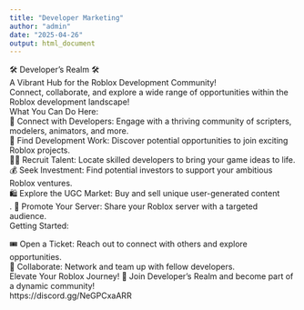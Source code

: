 ```yaml
---
title: "Developer Marketing"
author: "admin"
date: "2025-04-26"
output: html_document
---
```


🛠️ Developer's Realm 🛠️ <br/>
A Vibrant Hub for the Roblox Development Community! <br/>
Connect, collaborate, and explore a wide range of opportunities within the Roblox development landscape! <br/>
What You Can Do Here: <br/>
🤝 Connect with Developers: Engage with a thriving community of scripters, modelers, animators, and more. <br/>
💼 Find Development Work: Discover potential opportunities to join exciting Roblox 
projects. <br/>
🧑‍💻 Recruit Talent: Locate skilled developers to bring your game 
ideas to life. <br/>
💰 Seek Investment: Find potential investors to support your ambitious 
Roblox ventures. <br/>
🛍️ Explore the UGC Market: Buy and sell unique user-generated content <br/>.
📢 Promote Your Server: Share your Roblox server with a targeted audience. <br/>
Getting Started: <br/>
 
🎟️ Open a Ticket: Reach out to connect with others and explore opportunities.<br/>
🤝 Collaborate: Network and team up with fellow developers. <br/>
Elevate Your Roblox Journey! 🚀 Join Developer's Realm and become part of a dynamic community! <br/>
https://discord.gg/NeGPCxaARR <br/>